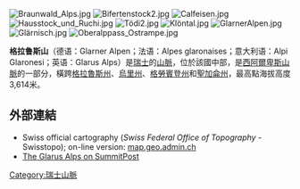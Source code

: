 [[Image:Braunwald_Alps.jpg|right]]
[[Image:Bifertenstock2.jpg|right]]
[[Image:Calfeisen.jpg|right]]
[[Image:Hausstock_und_Ruchi.jpg|right]]
[[Image:Tödi2.jpg|right]]
[[Image:Klöntal.jpg|right]]
[[Image:GlarnerAlpen.jpg|right]]
[[Image:Glärnisch.jpg|right]]
[[Image:Oberalppass_Ostrampe.jpg|right]]

'''格拉鲁斯山'''（德语：Glarner Alpen；法语：Alpes glaronaises；意大利语：Alpi Glaronesi；英语：Glarus Alps）是[[瑞士|瑞士]]的[[山脈|山脈]]，位於該國中部，是[[西阿爾卑斯山脈|西阿爾卑斯山脈]]的一部分，橫跨[[格拉魯斯州|格拉魯斯州]]、[[烏里州|烏里州]]、[[格勞賓登州|格勞賓登州]]和[[聖加侖州|聖加侖州]]，最高點海拔高度3,614米。

==外部連結==
* Swiss official cartography (''Swiss Federal Office of Topography'' - Swisstopo); on-line version: [http://map.geo.admin.ch/ map.geo.admin.ch] {{Wayback|url=http://map.geo.admin.ch/ |date=20121015022745 }}
* [http://www.summitpost.org/area/range/170954/glarus-alps.html The Glarus Alps on SummitPost] {{Wayback|url=http://www.summitpost.org/area/range/170954/glarus-alps.html |date=20090107144612 }}

{{Switzerland-geo-stub}}
[[Category:瑞士山脈|Category:瑞士山脈]]